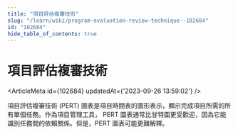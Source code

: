```yaml
---
title: "項目評估複審技術"
slug: "/learn/wiki/program-evaluation-review-technique--102684"
id: "102684"
hide_table_of_contents: true
---
```



# 項目評估複審技術

<ArticleMeta id={102684} updatedAt={'2023-09-26 13:59:02'} />
<div className='border-solid border-b border-t-0 my-4 border-[var(--ifm-color-gray-300)]' />

項目評估複審技術 (PERT) 圖表是項目時間表的圖形表示，顯示完成項目所需的所有單個任務。作為項目管理工具， PERT 圖表通常比甘特圖更受歡迎，因為它能識別任務間的依賴關係。但是，PERT 圖表可能更難解釋。

